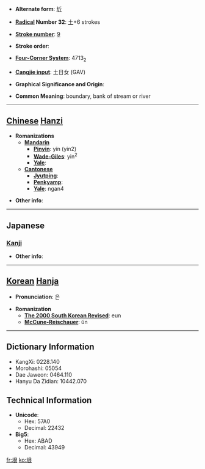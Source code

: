 * '''Alternate form''': [[圻]]

* '''[[Wiktionary:Chinese radical index| Radical]] Number 32''': [[Wiktionary:Chinese radical index 土|土]]+6 strokes

* '''[[Wiktionary:Chinese total strokes index|Stroke number]]''': [[Wiktionary:Chinese total strokes index 9|9]]

* '''Stroke order''': 

* '''[[Wiktionary:Chinese four corner index|Four-Corner System]]''': 4713<sub>2</sub>

* '''[[Wiktionary:Chinese Cangjie index|Cangjie input]]''': 土日女 (GAV)

* '''Graphical Significance and Origin''': 

* '''Common Meaning''': boundary, bank of stream or river

----

== [[Chinese]] [[Hanzi]] ==

* '''Romanizations'''
** '''[[Mandarin]]'''
*** '''[[Pinyin]]''': yín (yin2)
*** '''[[Wade-Giles]]''': yin<sup>2</sup>
*** '''[[Yale]]''': 
** '''[[Cantonese]]'''
*** '''[[Jyutping]]''':
*** '''[[Penkyamp]]''': 
*** '''[[Yale]]''': ngan4

* '''Other info''': 

----

==Japanese==
===[[Kanji]]===
{{kanji|on readings=[[ぎん]] (gin), [[ごん]] (gon)
|kun readings=[[さかい]] (sakai), [[きし]] (kishi)
}}

* '''Other info''':  

----

== [[Korean]] [[Hanja]] ==

* '''Pronunciation''': 은

* '''Romanization'''
** '''[[The 2000 South Korean Revised Romanization|The 2000 South Korean Revised]]''': eun
** '''[[McCune-Reischauer]]''': ŭn

----

== Dictionary Information ==

* KangXi: 0228.140
* Morohashi: 05054
* Dae Jaweon: 0464.110
* Hanyu Da Zidian: 10442.070

== Technical Information ==

* '''Unicode''':
** Hex: 57A0
** Decimal: 22432
* '''Big5''':
** Hex: ABAD
** Decimal: 43949

[[fr:垠]]
[[ko:垠]]